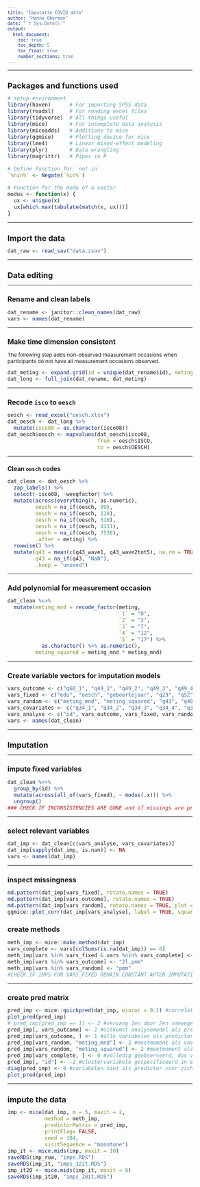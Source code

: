 ```yaml
---
title: "Imputatie COVID data"
author: "Hanne Oberman"
date: "`r Sys.Date()`"
output: 
  html_document:
    toc: true
    toc_depth: 5
    toc_float: true
    number_sections: true
---
```


<style type="text/css">

body{ /* Normal  */
      font-size: 12px;
  }
td {  /* Table  */
  font-size: 12px;
}
h1.title {
  font-size: 20px;
  color: DarkBlue;
}
h1 { /* Header 1 */
  font-size: 18px;
}
h2 { /* Header 2 */
    font-size: 16px;
}
h3 { /* Header 3 */
  font-size: 14px;
}
code.r{ /* Code block */
    font-size: 12px;
}
pre { /* Code block - determines code spacing between lines */
    font-size: 12px;
}
</style>

---

# Packages and functions used
```r
# setup environment
library(haven)      # For importing SPSS data
library(readxl)     # For reading excel files
library(tidyverse)  # All things useful
library(mice)       # For incomplete data analysis
library(miceadds)   # Additions to mice
library(ggmice)     # Plotting device for mice
library(lme4)       # Linear mixed-effect modeling
library(plyr)       # Data wrangling
library(magrittr)   # Pipes in R

# Define function for `not in`
`%nin%` <- Negate(`%in%`)

# Function for the mode of a vector
modus <- function(x) {
  ux <- unique(x)
  ux[which.max(tabulate(match(x, ux)))]
}
```

---

# Import the data
```r
dat_raw <- read_sav("data.zsav")
```

---

# Data editing

---

## Rename and clean labels
```r
dat_rename <- janitor::clean_names(dat_raw)
vars <- names(dat_rename)
```

---

## Make time dimension consistent
The following step adds non-observed measurement occasions when participants do not have all measurement occasions observed. 
```r
dat_meting <- expand.grid(id = unique(dat_rename$id), meting = 1:5)
dat_long <- full_join(dat_rename, dat_meting)
```

---

## Recode `isco` to `oesch`
```r
oesch <- read_excel("oesch.xlsx")
dat_oesch <- dat_long %>% 
  mutate(isco08 = as.character(isco08))
dat_oesch$oesch <- mapvalues(dat_oesch$isco08, 
                             from = oesch$ISCO, 
                             to = oesch$OESCH)
```

---

### Clean `oesch` codes
```r
dat_clean <- dat_oesch %>% 
  zap_labels() %>% 
  select(-isco08, -weegfactor) %>% 
  mutate(across(everything(), as.numeric),
         oesch = na_if(oesch, 99),
         oesch = na_if(oesch, 110),
         oesch = na_if(oesch, 310),
         oesch = na_if(oesch, 4111),
         oesch = na_if(oesch, 7536),
         .after = meting) %>% 
  rowwise() %>% 
  mutate(q43 = mean(c(q43_wave1, q43_wave2tot5), na.rm = TRUE),
         q43 = na_if(q43, "NaN"),
         .keep = "unused")
```

---

## Add polynomial for measurement occasion
```r
dat_clean %<>%
  mutate(meting_mnd = recode_factor(meting, 
                                    `1` = "0", 
                                    `2` = "3", 
                                    `3` = "7", 
                                    `4` = "12", 
                                    `5` = "17") %>% 
           as.character() %>% as.numeric(),
         meting_squared = meting_mnd * meting_mnd)
```

---

## Create variable vectors for imputation models
```r
vars_outcome <- c("q60_1", "q49_1", "q49_2", "q49_3", "q49_4", "q49_5", "q49_6")
vars_fixed <- c("edu", "oesch", "geboortejaar", "q29", "q52", "q53", "q54", "sekse", "etn_herkomst")
vars_random <- c("meting_mnd", "meting_squared", "q43", "q48_1", "q48_9", "q48_10", "q48_11", "q48_12", "q47_1", "q47_2", "q47_3", "q33_1", "q33_2", "q33_3", "q33_4", "q33_5", "q33_6")
vars_covariates <- c("q34_1", "q34_2", "q34_3", "q34_4", "q34_5", "q38_1", "q38_2", "q38_3", "q38_4", "q31_1", "q31_2", "q31_3", "q31_4", "q31_5", "q31_6", "q31_7", "q59", "q60_2", "q60_3", "q60_4", "q60_8", "q60_10", "q60_12")
vars_analyse <- c("id", vars_outcome, vars_fixed, vars_random)
vars <- names(dat_clean)
```

---

# Imputation

---

## impute fixed variables
```r
dat_clean %<>% 
  group_by(id) %>% 
  mutate(across(all_of(vars_fixed), ~ modus(.x))) %>% 
  ungroup()
### CHECK IF INCONSISTENCIES ARE GONE and if missings are preserved?
```

---

## select relevant variables
```r
dat_imp <- dat_clean[c(vars_analyse, vars_covariates)]
dat_imp[sapply(dat_imp, is.nan)] <- NA
vars <- names(dat_imp)
```

---

## inspect missingness
```r
md.pattern(dat_imp[vars_fixed], rotate.names = TRUE)
md.pattern(dat_imp[vars_outcome], rotate.names = TRUE)
md.pattern(dat_imp[vars_random], rotate.names = TRUE, plot = FALSE)
ggmice::plot_corr(dat_imp[vars_analyse], label = TRUE, square = FALSE, rotate = TRUE)
```


## create methods
```r
meth_imp <- mice::make.method(dat_imp)
vars_complete <- vars[colSums(is.na(dat_imp)) == 0]
meth_imp[vars %in% vars_fixed & vars %nin% vars_complete] <- "2lonly.pmm" #constante variablen
meth_imp[vars %in% vars_outcome] <- "2l.pmm"
meth_imp[vars %in% vars_random] <- "pmm"
#CHECK IF IMPS FOR VARS_FIXED REMAIN CONSTANT AFTER IMPUTATION. ELSE USE MODE AFTER IMP
```

---

## create pred matrix
```r
pred_imp <- mice::quickpred(dat_imp, mincor = 0.1) #correlaties r >= 0.06
plot_pred(pred_imp)
# pred_imp[pred_imp == 1] <- 2 #vervang 1en door 2en vanwege conventies multilevelmodellen mice
pred_imp[, vars_outcome] <- 2 #uitkomst analysemodel als predictor voor alle variabelen
pred_imp[vars_outcome, ] <- 1 #alle variabelen als predictor voor uitkomst analysemodel
pred_imp[vars_random, "meting_mnd"] <- 2 #meetmoment als voorspeller voor varierende variabelen
pred_imp[vars_random, "meting_squared"] <- 2 #meetmoment als voorspeller voor varierende variabelen
pred_imp[vars_complete, ] <- 0 #volledig geobserveerd, dus verwijderen
pred_imp[, "id"] <- -2 #clustervariabele gespecificeerd in elk model
diag(pred_imp) <- 0 #variabelen niet als predictor voor zichzelf
plot_pred(pred_imp)
```

---

# impute the data
```r
imp <- mice(dat_imp, m = 5, maxit = 2, 
            method = meth_imp, 
            predictorMatrix = pred_imp, 
            printFlag= FALSE, 
            seed = 104, 
            visitSequence = "monotone")
imp_it <- mice.mids(imp, maxit = 10)
saveRDS(imp_ruw, "imps.RDS")
saveRDS(imp_it, "imps_12it.RDS")
imp_it20 <- mice.mids(imp_it, maxit = 8)
saveRDS(imp_it20, "imps_20it.RDS")
```
















